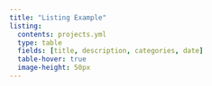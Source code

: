 ```yaml
---
title: "Listing Example"
listing:
  contents: projects.yml
  type: table
  fields: [title, description, categories, date]
  table-hover: true
  image-height: 50px
---
```

